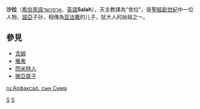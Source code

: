 {{unreferenced|time=2017-07-23T09:40:55+00:00}}
'''沙拉'''（[[希伯來語|希伯來語]]ארפכשד、[[英語|英語]]'''Salah'''），天主教譯為“舍拉”，是[[聖經|聖經]][[創世紀|創世紀]]中一位人物，[[諾亞|諾亞]]子孙，相傳為[[亚法撒|亚法撒]]的儿子，犹大人的始祖之一。

==參見==
*[[含姆|含姆]]
*[[雅弗|雅弗]]
*[[閃米特人|閃米特人]]
*[[挪亞眾子|挪亞眾子]]

{{People in the Bible-stub}}
{{Adam to David}}

[[Category:古兰经人物|S]]
[[Category:聖經人物|S]]

[[ru:Арфаксад,_сын_Сима|ru:Арфаксад, сын Сима]]